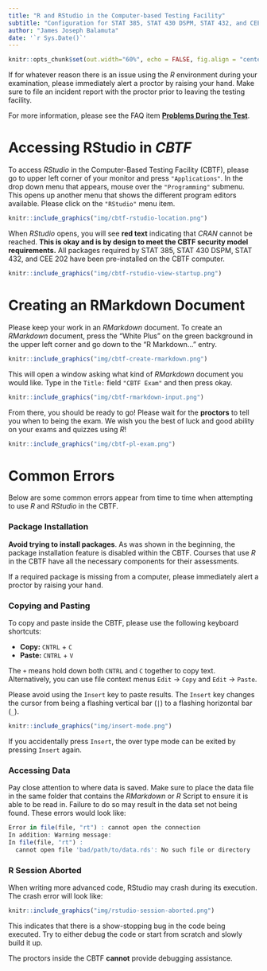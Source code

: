 ```yaml
---
title: "R and RStudio in the Computer-based Testing Facility"
subtitle: "Configuration for STAT 385, STAT 430 DSPM, STAT 432, and CEE 202"
author: "James Joseph Balamuta"
date: '`r Sys.Date()`'
---
```


```r
knitr::opts_chunk$set(out.width="60%", echo = FALSE, fig.align = "center")
```

If for whatever reason there is an issue using the _R_ environment during your
examination, please immediately alert a proctor by raising your hand. Make
sure to file an incident report with the proctor prior to leaving the
testing facility.

For more information, please see the FAQ item 
**[Problems During the Test](https://cbtf.engr.illinois.edu/for-students/faq.html#problems)**.

# Accessing RStudio in _CBTF_

To access _RStudio_ in the Computer-Based Testing Facility (CBTF), please go
to upper left corner of your monitor and press `"Applications"`. In the
drop down menu that appears, mouse over the `"Programming"` submenu. This
opens up another menu that shows the different program editors available.
Please click on the `"RStudio"` menu item.

```r
knitr::include_graphics("img/cbtf-rstudio-location.png")
```

When _RStudio_ opens, you will see **red text** indicating that _CRAN_ cannot
be reached. **This is okay and is by design to meet the CBTF security model
requirements.** All packages required by STAT 385, STAT 430 DSPM, STAT 432,
and CEE 202 have been pre-installed on the CBTF computer.

```r
knitr::include_graphics("img/cbtf-rstudio-view-startup.png")
```

# Creating an RMarkdown Document

Please keep your work in an _RMarkdown_ document. To create an _RMarkdown_
document, press the "White Plus" on the green background in the upper left
corner and go down to the "R Markdown..." entry.

```r
knitr::include_graphics("img/cbtf-create-rmarkdown.png")
```

This will open a window asking what kind of _RMarkdown_ document you would like.
Type in the `Title:` field `"CBTF Exam"` and then press okay.

```r
knitr::include_graphics("img/cbtf-rmarkdown-input.png")
```

From there, you should be ready to go! Please wait for the **proctors** to tell
you when to being the exam. We wish you the best of luck and good ability on
your exams and quizzes using _R_!

```r
knitr::include_graphics("img/cbtf-pl-exam.png")
```

# Common Errors

Below are some common errors appear from time to time when 
attempting to use _R_ and _RStudio_ in the CBTF.

### Package Installation

**Avoid trying to install packages**. As was shown in the beginning, 
the package installation feature is disabled within the CBTF. Courses that use
_R_ in the CBTF have all the necessary components for their assessments.

If a required package is missing from a computer, please immediately alert a
proctor by raising your hand.

### Copying and Pasting

To copy and paste inside the CBTF, please use the following keyboard shortcuts:

- **Copy:** `CNTRL` + `C`
- **Paste:** `CNTRL` + `V`

The `+` means hold down both `CNTRL` and `C` together to copy
text. Alternatively, you can use file context menus `Edit` -> `Copy` and `Edit`
-> `Paste`. 

Please avoid using the `Insert` key to paste results. The `Insert` key changes
the cursor from being a flashing vertical bar (`|`) to a flashing horizontal bar
(`_`).

```r
knitr::include_graphics("img/insert-mode.png")
```

If you accidentally press `Insert`, the over type mode can be exited by pressing 
`Insert` again. 

### Accessing Data

Pay close attention to where data is saved. Make sure to place the data file
in the same folder that contains the _RMarkdown_ or _R_ Script to ensure it
is able to be read in. Failure to do so may result in the data set not
being found. These errors would look like:

```r
Error in file(file, "rt") : cannot open the connection
In addition: Warning message:
In file(file, "rt") :
  cannot open file 'bad/path/to/data.rds': No such file or directory
```

### R Session Aborted

When writing more advanced code, RStudio may crash during its execution.
The crash error will look like:

```r
knitr::include_graphics("img/rstudio-session-aborted.png")
```

This indicates that there is a show-stopping bug in the code being executed. 
Try to either debug the code or start from scratch and slowly build it up. 

The proctors inside the CBTF **cannot** provide debugging assistance.
